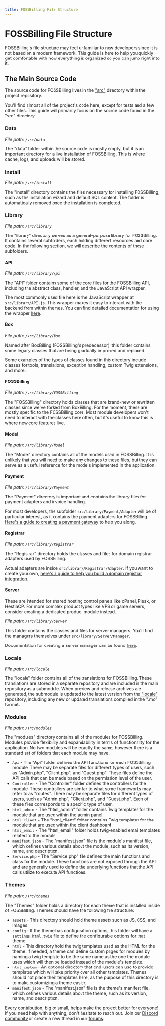 ```yaml
---
title: FOSSBilling File Structure
---
```



# FOSSBilling File Structure

FOSSBilling's file structure may feel unfamiliar to new developers since it is not based on a modern framework.
This guide is here to help you quickly get comfortable with how everything is organized so you can jump right into it.

## The Main Source Code

The source code for FOSSBilling lives in the ["src"](https://github.com/FOSSBilling/FOSSBilling/tree/main/src) directory within the project repository.

You'll find almost all of the project's code here, except for tests and a few other files. This guide will primarily focus on the source code found in the "src" directory.

### Data

_File path: `/src/data`_

The "data" folder within the source code is mostly empty, but it is an important directory for a live installation of FOSSBilling. This is where cache, logs, and uploads will be stored.

### Install

_File path: `/src/install`_

The "install" directory contains the files necessary for installing FOSSBilling, such as the installation wizard and default SQL content.
The folder is automatically removed once the installation is completed.

### Library

_File path: `/src/library`_

The "library" directory serves as a general-purpose library for FOSSBilling. It contains several subfolders, each holding different resources and core code. In the following section, we will describe the contents of these subfolders.

#### API

_File path: `/src/library/Api`_

The "API" folder contains some of the core files for the FOSSBilling API, including the abstract class, handler, and the JavaScript API wrapper.

The most commonly used file here is the JavaScript wrapper at `src/library/API.js`. This wrapper makes it easy to interact with the backend from within themes. You can find detailed documentation for using the wrapper [here](javascript).

#### Box

_File path: `/src/library/Box`_

Named after BoxBilling (FOSSBilling's predecessor), this folder contains some legacy classes that are being gradually improved and replaced.

Some examples of the types of classes found in this directory include classes for tools, translations, exception handling, custom Twig extensions, and more.

#### FOSSBilling

_File path: `/src/library/FOSSBilling`_

The "FOSSBilling" directory holds classes that are brand-new or rewritten classes since we've forked from BoxBilling.
For the moment, these are mostly specific to the FOSSBilling core. Most module developers won't need to interact with the classes here often, but it's useful to know this is where new core features live.

#### Model

_File path: `/src/library/Model`_

The "Model" directory contains all of the models used in FOSSBilling. It is unlikely that you will need to make any changes to these files, but they can serve as a useful reference for the models implemented in the application.

#### Payment

_File path: `/src/library/Payment`_

The "Payment" directory is important and contains the library files for payment adapters and invoice handling.

For most developers, the subfolder `src/library/Payment/Adapter` will be of particular interest, as it contains the payment adapters for FOSSBilling. [Here's a guide to creating a payment gateway](guides/creating-a-payment-gateway) to help you along.

#### Registrar

_File path: `/src/library/Registrar`_

The "Registrar" directory holds the classes and files for domain registrar adapters used by FOSSBilling.

Actual adapters are inside `src/library/Registrar/Adapter`. If you want to create your own, [here's a guide to help you build a domain registrar integration](guides/creating-a-registrar-integration).

#### Server

<Callout type="info">
These are intended for shared hosting control panels like cPanel, Plesk, or HestiaCP. For more complex product types like VPS or game servers, consider creating a dedicated product module instead.
</Callout>

_File path: `/src/library/Server`_

This folder contains the classes and files for server managers. You'll find the managers themselves under `src/library/Server/Manager`.

Documentation for creating a server manager can be found [here](guides/creating-a-server-manager).

### Locale

_File path: `/src/locale`_

The "locale" folder contains all of the translations for FOSSBilling. These translations are stored in a separate repository and are included in the main repository as a submodule.
When preview and release archives are generated, the submodule is updated to the latest version from the ["locale"](https://github.com/FOSSBilling/locale) repository, including any new or updated translations compiled in the ".mo" format.

### Modules

_File path: `/src/modules`_

The "modules" directory contains all of the modules for FOSSBilling. Modules provide flexibility and expandability in terms of functionality for the application.
No two modules will be exactly the same, however there is a standard set of folders that each module may have.

- `Api` - The "Api" folder defines the API functions for each FOSSBilling module. There may be separate files for different types of users, such as "Admin.php", "Client.php", and "Guest.php". These files define the API calls that can be made based on the permission level of the user.
- `Controller` - The "Controller" folder defines the controllers for the module. These controllers are similar to what some frameworks may refer to as "routes". There may be separate files for different types of users, such as "Admin.php", "Client.php", and "Guest.php". Each of these files corresponds to a specific type of user.
- `html_admin` - The "html_admin" folder contains Twig templates for the module that are used within the admin panel.
- `html_client` - The "html_client" folder contains Twig templates for the module that are used within the client dashboard
- `html_email` - The "html_email" folder holds twig-enabled email templates related to the module.
- `manifest.json` - The "manifest.json" file is the module's manifest file, which defines various details about the module, such as its version, name, and description.
- `Service.php` - The "Service.php" file defines the main functions and class for the module. These functions are not exposed through the API and are generally used to define the underlying functions that the API calls utilize to execute API functions.

### Themes

_File path: `/src/themes`_

The "Themes" folder holds a directory for each theme that is installed inside of FOSSBilling.
Themes should have the following file structure:

- `assets` - This directory should hold theme assets such as JS, CSS, and images.
- `config` - If the theme has configuration options, this folder will have a `settings.html.twig` file to define the configurable options for that theme.
- `html` - This directory hold the twig templates used as the HTML for the theme. If needed, a theme can define custom pages for modules by naming a twig template to be the same name as the one the module uses which will then be loaded instead of the module's template.
- `html_custom` - An optional directory that end-users can use to provide templates which will take priority over all other templates. Themes should not place their templates here, as the purpose of this directory is to make customizing a theme easier.
- `manifest.json` - The "manifest.json" file is the theme's manifest file, which defines various details about the theme, such as its version, name, and description.


Every contribution, big or small, helps make the project better for everyone! If you need help with anything, don't hesitate to reach out. Join our [Discord community](/discord) or create a new thread in our [forums](https://forum.fossbilling.org).